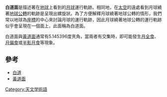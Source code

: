 {{lead section|time=2015-02-08T22:48:43+00:00}}
{{unreferenced|time=2015-02-08T22:48:43+00:00}}
'''白道面'''是描述著在[[地球|地球]]上看到的[[月球|月球]]運行軌跡。相同地，在[[太空|太空]]的遠處看到月球繞著[[地球公轉|地球公轉]]的軌跡是呈現出螺旋狀。為了方便解釋月球繞著地球公轉的情形，我們常以地球為[[座標|座標]]的中心來討論月球的運行軌跡，因此月球繞著地球公轉的運行軌跡似乎會呈現在一個面上，此面稱為白道面。

白道面與[[黃道面|黃道面]]通常有5.145396度夾角，當兩者有交集時，即可能發生[[月全食|月全食]]、[[月偏食|月偏食]]或[[半影月食|半影月食]]等現象。

==參考==
*[[白道|白道]]
*[[黃道面|黃道面]]

[[Category:天文学術語|Category:天文学術語]]
